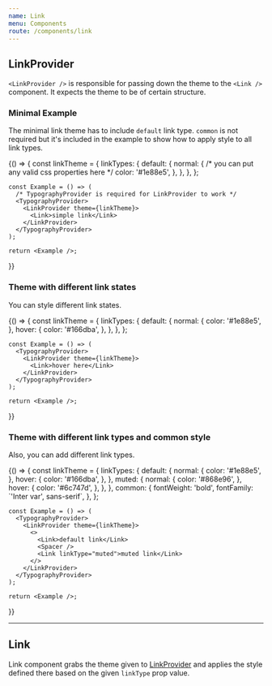 ```yaml
---
name: Link
menu: Components
route: /components/link
---
```



## **LinkProvider**

`<LinkProvider />` is responsible for passing down the theme to the `<Link />` component. It expects the theme to be of certain structure.


### **Minimal Example**

The minimal link theme has to include `default` link type. `common` is not required but it's included in the example to show how to apply style to all link types.

<Playground>
  {() => {
    const linkTheme = {
      linkTypes: {
        default: {
          normal: {
            /* you can put any valid css properties here */
            color: '#1e88e5',
          },
        },
      },
    };

    const Example = () => (
      /* TypographyProvider is required for LinkProvider to work */
      <TypographyProvider>
        <LinkProvider theme={linkTheme}>
          <Link>simple link</Link>
        </LinkProvider>
      </TypographyProvider>
    );

    return <Example />;
  }}
</Playground>


### **Theme with different link states**

You can style different link states.

<Playground>
  {() => {
    const linkTheme = {
      linkTypes: {
        default: {
          normal: {
            color: '#1e88e5',
          },
          hover: {
            color: '#166dba',
          },
        },
      },
    };

    const Example = () => (
      <TypographyProvider>
        <LinkProvider theme={linkTheme}>
          <Link>hover here</Link>
        </LinkProvider>
      </TypographyProvider>
    );

    return <Example />;
  }}
</Playground>


### **Theme with different link types and common style**

Also, you can add different link types.

<Playground>
  {() => {
    const linkTheme = {
      linkTypes: {
        default: {
          normal: {
            color: '#1e88e5',
          },
          hover: {
            color: '#166dba',
          },
        },
        muted: {
          normal: {
            color: '#868e96',
          },
          hover: {
            color: '#6c747d',
          },
        },
      },
      common: {
        fontWeight: 'bold',
        fontFamily: `'Inter var', sans-serif`,
      },
    };

    const Example = () => (
      <TypographyProvider>
        <LinkProvider theme={linkTheme}>
          <>
            <Link>default link</Link>
            <Spacer />
            <Link linkType="muted">muted link</Link>
          </>
        </LinkProvider>
      </TypographyProvider>
    );

    return <Example />;
  }}
</Playground>

---



## **Link**

Link component grabs the theme given to [LinkProvider](/basic-styled-uikit/components/link#linkprovider) and applies the style defined there based on the given `linkType` prop value.

<Props of={Link} />
